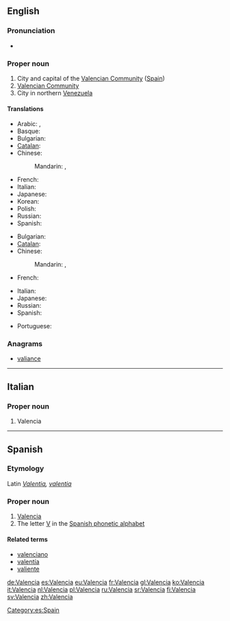 {{also|València|valencià|valência|valència}}
==English==
{{wikipedia|Valencia (autonomous community)}}
{{wikipedia}}

===Pronunciation===
* {{IPA|lang=en|/vəˈlɛnsiə/}}

===Proper noun===
{{en-proper noun}}

# City and capital of the [[Valencian Community]] ([[Spain]])
# [[Valencian Community]]
# City in northern [[Venezuela]]

====Translations====
{{trans-top|capital of the Valencian Community}}
* Arabic: {{t|ar|فالنسيا|f|tr=falinsiya|sc=Arab}}, {{qualifier|archaic}} {{t|ar|بلنسيا|f|tr=bilinsia|sc=Arab}}
* Basque: {{t|eu|Valentzia}}
* Bulgarian: {{t|bg|Валенсия|f|tr=Valénsija|sc=Cyrl}}
* [[Catalan]]: {{t|ca|València|f}}
* Chinese:
*: Mandarin: {{t+|cmn|巴倫西亞|sc=Hani}}, {{t|cmn|巴伦西亚|tr=Wǎlúnxīyǎ|sc=Hani}}
{{trans-mid}}
* French: {{t+|fr|Valence|f}}
* Italian: {{t+|it|Valencia|f}}
* Japanese: {{t|ja|バレンシア|tr=Barenshia}}
* Korean: {{t|ko|발렌시아|tr=Ballensia|sc=Kore}}
* Polish: {{t+|pl|Walencja}}
* Russian: {{t+|ru|Валенсия|f|tr=Valénsija|sc=Cyrl}}
* Spanish: {{t+|es|Valencia|f}}
{{trans-bottom}}

{{trans-top|city in Venezuala}}
* Bulgarian: {{t|bg|Валенсия|f|tr=Valénsija|sc=Cyrl}}
* [[Catalan]]: {{t|ca|Valencia|f}}
* Chinese:
*: Mandarin: {{t+|cmn|巴倫西亞|sc=Hani}}, {{t|cmn|巴伦西亚|tr=Wǎlúnxīyǎ|sc=Hani}}
* French: {{t+|fr|Valencia|f}}
{{trans-mid}}
* Italian: {{t+|it|Valencia|f}}
* Japanese: {{t|ja|バレンシア|tr=Barenshia}}
* Russian: {{t+|ru|Валенсия|f|tr=Valénsija|sc=Cyrl}}
* Spanish: {{t+|es|Valencia|f}}
{{trans-bottom}}

{{checktrans-top}}
* Portuguese: {{t-check|pt|Valência}}
{{trans-bottom}}

===Anagrams===
* [[valiance#English|valiance]]

----

==Italian==

===Proper noun===
{{it-proper noun|g=f}}

# Valencia

----

==Spanish==

===Etymology===
Latin ''[[Valentia]], [[valentia]]''

===Proper noun===
{{es-proper noun}}

# [[#English|Valencia]]
# The letter [[V]] in the [[:Appendix:Spanish phonetic alphabet|Spanish phonetic alphabet]]

====Related terms====
* [[valenciano]]
* [[valentía]]
* [[valiente]]

[[Category:es:Spain]]

[[de:Valencia]]
[[es:Valencia]]
[[eu:Valencia]]
[[fr:Valencia]]
[[gl:Valencia]]
[[ko:Valencia]]
[[it:Valencia]]
[[nl:Valencia]]
[[pl:Valencia]]
[[ru:Valencia]]
[[sr:Valencia]]
[[fi:Valencia]]
[[sv:Valencia]]
[[zh:Valencia]]